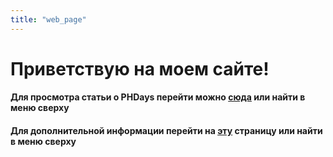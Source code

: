 ```yaml
---
title: "web_page"
---
```


# Приветствую на моем сайте!

#### Для просмотра статьи о PHDays перейти можно [сюда](https://sanches23rx.github.io/My_Web_Page/about.html) или найти в меню сверху

#### Для дополнительной информации перейти на [эту](https://sanches23rx.github.io/My_Web_Page/dop.html) страницу или найти в меню сверху
